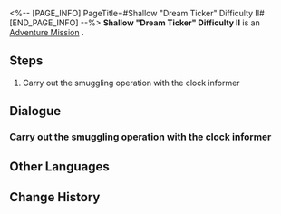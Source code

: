 <%-- [PAGE_INFO]
PageTitle=#Shallow "Dream Ticker" Difficulty II#
[END_PAGE_INFO] --%>
{{Stub|Dialogue, characters, and location(s)}}
{{Mission Infobox
|id            = 8020207
|title         = 
|image         = Mission Shallow "Dream Ticker" Difficulty II.png
|type          = Adventure
|event_name    = 
|chapter       = 
|requirements  = 
|summary       = <!--official mission summary from Fate's Atlas-->
|characters    = <!--characters that appear in this mission-->
|startLocation = <!--location as it intially appears on the mission screen-->
|world         = <!--i.e. Penacony-->
|area          = <!--i.e. A Child's Dream-->
|prev          = 
|next          = 
|exp           = 
|credits       = 
|stellarJade   = 
|other         = 
}}
'''Shallow "Dream Ticker" Difficulty II''' is an [[Adventure Mission]]<!--in [world]-->.

==Steps==
# Carry out the smuggling operation with the clock informer

<!--
==Gameplay Notes==

--><!--
==Trial Character==

-->
==Dialogue==
{{Stub Dialogue}}
===Carry out the smuggling operation with the clock informer===
{{Mission Description|type=adventure|location=<!--to be added-->|Inmates from many areas have never tasted SoulGlad. Brother Hanu decides to use SoulGlad to assist these inmates, turning them into companions.}}
{{Dialogue Start}}
:{{tx}}
{{Dialogue End}}

==Other Languages==
{{Other Languages
|en   = Shallow "Dream Ticker" Difficulty II
|zhs  = 浅层「梦境迷钟」难度II
|zht  = 淺層「夢境迷鐘」難度II
|ja   = 表層夢境「夢境の迷い時計」難易度II
|ko   = 얕은 층 「꿈세계 시계」 난이도 II
|es   = Minutero onírico superficial, dificultad II
|fr   = Surface : « Horloge des rêves » difficulté II
|ru   = Верхний мир: Ходики Мира грёз II
|th   = "นาฬิกาในห้วงฝัน" ชั้นตื้น ระดับความยาก II
|vi   = "Đồng Hồ Mộng Mị" Tầng Cạn - Độ Khó II
|de   = Seicht „Traumuhr“ Schwierigkeitsgrad II
|id   = "Jam Dunia Mimpi" yang Dangkal: Tingkat Kesulitan II
|pt   = "Relógio Onírico" Raso Dificuldade II
}}

==Change History==
{{Change History|2.0}}
